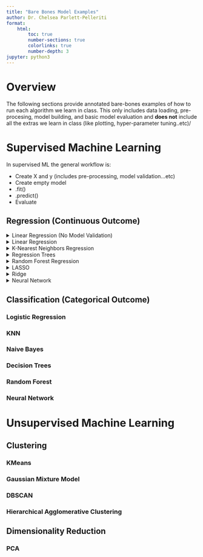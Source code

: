 ```yaml
---
title: "Bare Bones Model Examples"
author: Dr. Chelsea Parlett-Pelleriti
format:
    html:
        toc: true
        number-sections: true
        colorlinks: true
        number-depth: 3
jupyter: python3
---
```

# Overview
The following sections provide annotated bare-bones examples of how to run each algorithm we learn in class. This only includes data loading, pre-procesing, model building, and basic model evaluation and **does not** include all the extras we learn in class (like plotting, hyper-parameter tuning..etc)/

# Supervised Machine Learning
In supervised ML the general workflow is:

- Create X and y (includes pre-processing, model validation...etc)
- Create empty model
- .fit() 
- .predict()
- Evaluate

## Regression (Continuous Outcome)

<details>
<summary>Linear Regression (No Model Validation)</summary>

#### Loading and Pre-Processing
First, we need to import our packages and load in our data.
```python
# doesn't show warnings so that we can have blissful ignorance
import warnings
warnings.filterwarnings('ignore')

# base packages
import pandas as pd
import numpy as np
from plotnine import *

# modelling imports
from sklearn.linear_model import LinearRegression # Linear Regression Model
from sklearn.preprocessing import StandardScaler, LabelBinarizer #Z-score variables, binary
from sklearn.metrics import mean_squared_error, mean_absolute_error, r2_score #model evaluation

```

```python
ama = pd.read_csv("https://raw.githubusercontent.com/cmparlettpelleriti/CPSC392ParlettPelleriti/master/Data/amazon-books.txt",
                 sep = "\t") #file is tsv not csv, so sep = "\t"

# ama.head()
```

Now we want to do any pre-processing we need. Here we'll check the number of missing values to see if we need to drop any.


```python
# check null
print(ama.isnull().sum()) # check if too many are missing
print(ama.shape) # how many rows, cols to we have?
```

There aren't many missing values here, compared to the number of rows, so I feel comfortable dropping any row that's missing a value. So let's do that.

```python
# drop missing
ama = ama.dropna() # drop missing rows
ama = ama.reset_index() # reset indices
```

Here we drop missing values, and reset the indices. `dropna()` will by default drop any row that's missing a value. Say we have 5 rows, and our row indices are 0,1,2,3 and 4. If row 2 has a missing value, `dropna()` will drop it. But now our indices are weird, because it goes 0,1,3,4 instead of 0,1,2,3. `reset_index()` will take our data and make sure there are no skipped indices.

Now we can prepare to build our model by separating the data into predictors (inputs to the model) and an outcome (the output of the model; what it's predicting). We'll also turn `Hard/ Paper` into a binary (0/1) variable so that our model can process it.

```python
# set up X and y
predictors = ["List Price", "NumPages",
              "Weight (oz)", "Thick",
              "Height", "Width", "Hard/ Paper"] # specify predictor vars

X = ama[predictors] # predictors/input
y = ama["Amazon Price"] # outcome/output

# binary
b = LabelBinarizer()
X["Hard/ Paper"] = b.fit_transform(X["Hard/ Paper"])
```

Then, we'll z-score our inputs. All our predictors except `Hard/ Paper` are continuous, so we'll z-score all of them except `Hard/ Paper`. 

```python
continuous = ["List Price", "NumPages",
              "Weight (oz)", "Thick",
              "Height", "Width"] # specify continuous vars
# z score
z = StandardScaler() # create empty z-score object

z.fit(X[continuous]) # z score all predictors that are continuous/interval
X[continuous] = z.transform(X[continuous]) # z score all predictors that are continuous/interval
```

#### Build and Fit the Model
Now, we're ready to build the model. First, we create an empty model, and then we fit it. Fitting allows the empty model to use the data we give it (here `X` and `y`) to figure out what the parameters of the model should be. Here the parameters are the intercept and coefficient of the model.

```python
# create model
LR_Model = LinearRegression() # empty model

# fit model
LR_Model.fit(X, y) # fit model (aka learn the model parameters)
```

#### Evaluate the Model

Now that we have a fitted model, we need to check how well it performs. For a continuous outcome, we often check the Mean Squared Error (MSE), Mean Absolute Error (MAE) and R-sqaured (R2) values.

All three of these metrics compare the *actual* outcomes (here, Amazon Price) with what the model *predicts* the outcome will be. So first, we generate predictions for our dataset, then we use these predictions and the actual values (in `y`) to calculate these three metrics.

```python
# predict
price_pred = LR_Model.predict(X) # make predictions for data in X

# mse and mae
print("MSE: ", mean_squared_error(y,price_pred))
print("MAE: ", mean_absolute_error(y,price_pred))

# r2
print("R2 : ", r2_score(y,price_pred))
```
</details> 


<details>
<summary>Linear Regression</summary>

<section>

#### Loading and Pre-Processing
First, we need to import our packages and load in our data.
```python
# doesn't show warnings so that we can have blissful ignorance
import warnings
warnings.filterwarnings('ignore')

# base packages
import pandas as pd
import numpy as np
from plotnine import *

# modelling imports
from sklearn.linear_model import LinearRegression # Linear Regression Model
from sklearn.preprocessing import StandardScaler, LabelBinarizer #Z-score variables, binary
from sklearn.metrics import mean_squared_error, mean_absolute_error, r2_score #model evaluation

from sklearn.model_selection import train_test_split # simple TT split cv
from sklearn.model_selection import KFold # k-fold cv

```

```python
ama = pd.read_csv("https://raw.githubusercontent.com/cmparlettpelleriti/CPSC392ParlettPelleriti/master/Data/amazon-books.txt",
                 sep = "\t") #file is tsv not csv, so sep = "\t"

# ama.head()
```

Now we want to do any pre-processing we need. Here we'll check the number of missing values to see if we need to drop any.


```python
# check null
print(ama.isnull().sum()) # check if too many are missing
print(ama.shape) # how many rows, cols to we have?
```

There aren't many missing values here, compared to the number of rows, so I feel comfortable dropping any row that's missing a value. So let's do that.

```python
# drop missing
ama = ama.dropna() # drop missing rows
ama = ama.reset_index() # reset indices
```

Here we drop missing values, and reset the indices. `dropna()` will by default drop any row that's missing a value. Say we have 5 rows, and our row indices are 0,1,2,3 and 4. If row 2 has a missing value, `dropna()` will drop it. But now our indices are weird, because it goes 0,1,3,4 instead of 0,1,2,3. `reset_index()` will take our data and make sure there are no skipped indices.

Now we can prepare to build our model by separating the data into predictors (inputs to the model) and an outcome (the output of the model; what it's predicting). We'll also turn `Hard/ Paper` into a binary (0/1) variable so that our model can process it.

```python
# set up X and y
predictors = ["List Price", "NumPages",
              "Weight (oz)", "Thick",
              "Height", "Width", "Hard/ Paper"] # specify predictor vars

X = ama[predictors] # predictors/input
y = ama["Amazon Price"] # outcome/output

# binary
b = LabelBinarizer()
X["Hard/ Paper"] = b.fit_transform(X["Hard/ Paper"])
```

Next, we need to separate our data into a *training* and *testing* set. The train set will be used to fit the model, and the test set will be used to help us understand how the model performs on data it has never seen before. We are VERY careful to make sure that no information from the test set leaks into the model.

:::panel-tabset

### Train Test Split

```python
X_test, X_train, y_test, y_train = train_test_split(X,y, test_size = 0.2) #80/20 TTS
```

Then, we'll z-score our inputs. All our predictors except `Hard/ Paper` are continuous, so we'll z-score all of them except `Hard/ Paper`.

```python
continuous =  ["List Price", "NumPages",
              "Weight (oz)", "Thick",
              "Height", "Width"] # specify continuous vars
# z score
z = StandardScaler() # create empty z-score object

z.fit(X_train[continuous]) # all predictors are continuous/interval
X_train[continuous] = z.transform(X_train[continuous]) # all predictors are continuous/interval
X_test[continuous] = z.transform(X_test[continuous]) # all predictors are continuous/interval
```

#### Build and Fit the Model
Now, we're ready to build the model. First, we create an empty model, and then we fit it. Fitting allows the empty model to use the data we give it (here `X` and `y`) to figure out what the parameters of the model should be. Here the parameters are the intercept and coefficient of the model.

```python
# create model
LR_Model = LinearRegression() # empty model

# fit model
LR_Model.fit(X_train, y_train) # fit model (aka learn the model parameters)
```

#### Evaluate the Model

Now that we have a fitted model, we need to check how well it performs. For a continuous outcome, we often check the Mean Squared Error (MSE), Mean Absolute Error (MAE) and R-sqaured (R2) values.

All three of these metrics compare the *actual* outcomes (here, Amazon Price) with what the model *predicts* the outcome will be. So first, we generate predictions for our dataset, then we use these predictions and the actual values (in `y`) to calculate these three metrics. We'll do this for both the train and the test set.

```python
# predict
price_pred_train = LR_Model.predict(X_train) # make predictions for data in X

# mse and mae
print("Train MSE: ", mean_squared_error(y_train,price_pred_train))
print("Train MAE: ", mean_absolute_error(y_train,price_pred_train))

# r2
print("Train R2 : ", r2_score(y_train,price_pred_train))

# predict
price_pred_test = LR_Model.predict(X_test) # make predictions for data in X

# mse and mae
print("Test MSE : ", mean_squared_error(y_test,price_pred_test))
print("Test MAE : ", mean_absolute_error(y_test,price_pred_test))

# r2
print("Test R2  : ", r2_score(y_test,price_pred_test))
```



### K-Fold

To use KFold, we need to create a `for` loop which repeats our code `K` times (here, `K` is 5, for 5-Fold CV). The variables `train` and `test` contain the indices of the rows that should be in the train and test sets, respectively. Each time our for loop iterates, we will grab the rows in `X` that should be in the training set and put them in `X_train`, we will grab the rows in `X` that should be in the testing set and put them in `X_test`, we will grab the rows in `y` that should be in the training set and put them in `y_train`, and we will grab the rows in `y` that should be in the testing set and put them in `y_test`.

Then, we'll z-score our inputs. All our predictors except `Hard/ Paper` are continuous, so we'll z-score all of them except `Hard/ Paper`.

#### Model Building and Evaluation 
Now, we're ready to build the model. First, we create an empty model, and then we fit it. Fitting allows the empty model to use the data we give it (here `X` and `y`) to figure out what the parameters of the model should be. Here the parameters are the intercept and coefficient of the model.

Now that we have a fitted model, we need to check how well it performs. For a continuous outcome, we often check the Mean Squared Error (MSE), Mean Absolute Error (MAE) and R-squared (R2) values. Because we're doing K-Fold CV, we'll have K different MSEs, MAEs, and R2s for the train/test set. So, we store all K of them in lists (`mae_train`, `mae_test`...etc).

All three of these metrics compare the *actual* outcomes (here, Amazon Price) with what the model *predicts* the outcome will be. So first, we generate predictions for our dataset, then we use these predictions and the actual values (in `y`) to calculate these three metrics. We'll do this for both the train and the test set.


```python
kf = KFold(5) # 5-Fold CV

mse_train = []
mse_test  = []
mae_train = []
mae_test  = []
r2_train   = []
r2_test    = []

continuous =  ["List Price", "NumPages",
              "Weight (oz)", "Thick",
              "Height", "Width"] # specify continuous vars

for train,test in kf.split(X):
    
    # split into train/test
    X_train = X.iloc[train]
    X_test = X.iloc[test]
    y_train = y[train]
    y_test = y[test]
    
    # z score
    z = StandardScaler() # create empty z-score object

    z.fit(X_train[continuous]) # all predictors are continuous/interval
    X_train[continuous] = z.transform(X_train[continuous]) # all predictors are continuous/interval
    X_test[continuous] = z.transform(X_test[continuous]) # all predictors are continuous/interval
    
    # create model
    LR_Model = LinearRegression() # empty model

    # fit model
    LR_Model.fit(X_train, y_train) # fit model (aka learn the model parameters)
    
    # predict
    price_pred_train = LR_Model.predict(X_train) # make predictions for data in X_train
    price_pred_test = LR_Model.predict(X_test) # make predictions for data in X_test
    
    # mse
    mse_train.append(mean_squared_error(y_train, price_pred_train))
    mse_test.append(mean_squared_error(y_test, price_pred_test))
    
    # mae
    mae_train.append(mean_absolute_error(y_train, price_pred_train))
    mae_test.append(mean_absolute_error(y_test, price_pred_test))
    
    #r2
    r2_train.append(r2_score(y_train, price_pred_train))
    r2_test.append(r2_score(y_test, price_pred_test))

print("MSE train: ", np.mean(mse_train))
print("MSE test : ", np.mean(mse_test))   

print("MAE train: ", np.mean(mae_train))
print("MAE test : ", np.mean(mae_test))   

print("R2 train : ", np.mean(r2_train))
print("R2 test  : ", np.mean(r2_test))   
    
    
```

:::
</details>


<details>
<summary>K-Nearest Neighbors Regression</summary>

<section>
#### Loading and Pre-Processing
First, we need to import our packages and load in our data.
```python
# doesn't show warnings so that we can have blissful ignorance
import warnings
warnings.filterwarnings('ignore')

# base packages
import pandas as pd
import numpy as np
from plotnine import *

# modelling imports
from sklearn.neighbors import KNeighborsRegressor # KNN Regression Model
from sklearn.preprocessing import StandardScaler, LabelBinarizer #Z-score variables, binary
from sklearn.metrics import mean_squared_error, mean_absolute_error, r2_score #model evaluation

from sklearn.model_selection import train_test_split # simple TT split cv
from sklearn.model_selection import KFold # k-fold cv

```

```python
ama = pd.read_csv("https://raw.githubusercontent.com/cmparlettpelleriti/CPSC392ParlettPelleriti/master/Data/amazon-books.txt",
                 sep = "\t") #file is tsv not csv, so sep = "\t"

# ama.head()
```

Now we want to do any pre-processing we need. Here we'll check the number of missing values to see if we need to drop any.


```python
# check null
print(ama.isnull().sum()) # check if too many are missing
print(ama.shape) # how many rows, cols to we have?
```

There aren't many missing values here, compared to the number of rows, so I feel comfortable dropping any row that's missing a value. So let's do that.

```python
# drop missing
ama = ama.dropna() # drop missing rows
ama = ama.reset_index() # reset indices
```

Here we drop missing values, and reset the indices. `dropna()` will by default drop any row that's missing a value. Say we have 5 rows, and our row indices are 0,1,2,3 and 4. If row 2 has a missing value, `dropna()` will drop it. But now our indices are weird, because it goes 0,1,3,4 instead of 0,1,2,3. `reset_index()` will take our data and make sure there are no skipped indices.

Now we can prepare to build our model by separating the data into predictors (inputs to the model) and an outcome (the output of the model; what it's predicting). We'll also turn `Hard/ Paper` into a binary (0/1) variable so that our model can process it.

```python
# set up X and y
predictors = ["List Price", "NumPages",
              "Weight (oz)", "Thick",
              "Height", "Width", "Hard/ Paper"] # specify predictor vars

X = ama[predictors] # predictors/input
y = ama["Amazon Price"] # outcome/output

# binary
b = LabelBinarizer()
X["Hard/ Paper"] = b.fit_transform(X["Hard/ Paper"])
```

Next, we need to separate our data into a *training* and *testing* set. The train set will be used to fit the model, and the test set will be used to help us understand how the model performs on data it has never seen before. We are VERY careful to make sure that no information from the test set leaks into the model.

:::panel-tabset

### Train Test Split

```python
X_test, X_train, y_test, y_train = train_test_split(X,y, test_size = 0.2) #80/20 TTS
```

Then, we'll z-score our inputs. All our predictors except `Hard/ Paper` are continuous, so we'll z-score all of them except `Hard/ Paper`.

```python
continuous =  ["List Price", "NumPages",
              "Weight (oz)", "Thick",
              "Height", "Width"] # specify continuous vars
# z score
z = StandardScaler() # create empty z-score object

z.fit(X_train[continuous]) # all predictors are continuous/interval
X_train[continuous] = z.transform(X_train[continuous]) # all predictors are continuous/interval
X_test[continuous] = z.transform(X_test[continuous]) # all predictors are continuous/interval
```

#### Build and Fit the Model
Now, we're ready to build the model. First, we create an empty model, and then we fit it. Fitting allows the empty model to use the data we give it (here `X` and `y`) to figure out what the parameters of the model should be. Here the parameters are the intercept and coefficient of the model.

```python
# create model
KNN = KNeighborsRegressor() # empty model

# fit model
KNN.fit(X_train, y_train) # fit model (aka learn the model parameters)
```

#### Evaluate the Model

Now that we have a fitted model, we need to check how well it performs. For a continuous outcome, we often check the Mean Squared Error (MSE), Mean Absolute Error (MAE) and R-sqaured (R2) values.

All three of these metrics compare the *actual* outcomes (here, Amazon Price) with what the model *predicts* the outcome will be. So first, we generate predictions for our dataset, then we use these predictions and the actual values (in `y`) to calculate these three metrics. We'll do this for both the train and the test set.

```python
# predict
price_pred_train = KNN.predict(X_train) # make predictions for data in X

# mse and mae
print("Train MSE: ", mean_squared_error(y_train,price_pred_train))
print("Train MAE: ", mean_absolute_error(y_train,price_pred_train))

# r2
print("Train R2 : ", r2_score(y_train,price_pred_train))

# predict
price_pred_test = KNN.predict(X_test) # make predictions for data in X

# mse and mae
print("Test MSE : ", mean_squared_error(y_test,price_pred_test))
print("Test MAE : ", mean_absolute_error(y_test,price_pred_test))

# r2
print("Test R2  : ", r2_score(y_test,price_pred_test))
```



### K-Fold

To use KFold, we need to create a `for` loop which repeats our code `K` times (here, `K` is 5, for 5-Fold CV). The variables `train` and `test` contain the indices of the rows that should be in the train and test sets, respectively. Each time our for loop iterates, we will grab the rows in `X` that should be in the training set and put them in `X_train`, we will grab the rows in `X` that should be in the testing set and put them in `X_test`, we will grab the rows in `y` that should be in the training set and put them in `y_train`, and we will grab the rows in `y` that should be in the testing set and put them in `y_test`.

Then, we'll z-score our inputs. All our predictors except `Hard/ Paper` are continuous, so we'll z-score all of them except `Hard/ Paper`.

#### Model Building and Evaluation 
Now, we're ready to build the model. First, we create an empty model, and then we fit it. Fitting allows the empty model to use the data we give it (here `X` and `y`) to figure out what the parameters of the model should be. Here the parameters are the intercept and coefficient of the model.

Now that we have a fitted model, we need to check how well it performs. For a continuous outcome, we often check the Mean Squared Error (MSE), Mean Absolute Error (MAE) and R-squared (R2) values. Because we're doing K-Fold CV, we'll have K different MSEs, MAEs, and R2s for the train/test set. So, we store all K of them in lists (`mae_train`, `mae_test`...etc).

All three of these metrics compare the *actual* outcomes (here, Amazon Price) with what the model *predicts* the outcome will be. So first, we generate predictions for our dataset, then we use these predictions and the actual values (in `y`) to calculate these three metrics. We'll do this for both the train and the test set.


```python
kf = KFold(5) # 5-Fold CV

mse_train = []
mse_test  = []
mae_train = []
mae_test  = []
r2_train   = []
r2_test    = []

continuous =  ["List Price", "NumPages",
              "Weight (oz)", "Thick",
              "Height", "Width"] # specify continuous vars

for train,test in kf.split(X):
    
    # split into train/test
    X_train = X.iloc[train]
    X_test = X.iloc[test]
    y_train = y[train]
    y_test = y[test]
    
    # z score
    z = StandardScaler() # create empty z-score object

    z.fit(X_train[continuous]) # all predictors are continuous/interval
    X_train[continuous] = z.transform(X_train[continuous]) # all predictors are continuous/interval
    X_test[continuous] = z.transform(X_test[continuous]) # all predictors are continuous/interval
    
    # create model
    KNN = KNeighborsRegressor() # empty model

    # fit model
    KNN.fit(X_train, y_train) # fit model (aka learn the model parameters)
    
    # predict
    price_pred_train = KNN.predict(X_train) # make predictions for data in X_train
    price_pred_test = KNN.predict(X_test) # make predictions for data in X_test
    
    # mse
    mse_train.append(mean_squared_error(y_train, price_pred_train))
    mse_test.append(mean_squared_error(y_test, price_pred_test))
    
    # mae
    mae_train.append(mean_absolute_error(y_train, price_pred_train))
    mae_test.append(mean_absolute_error(y_test, price_pred_test))
    
    #r2
    r2_train.append(r2_score(y_train, price_pred_train))
    r2_test.append(r2_score(y_test, price_pred_test))

print("MSE train: ", np.mean(mse_train))
print("MSE test : ", np.mean(mse_test))   

print("MAE train: ", np.mean(mae_train))
print("MAE test : ", np.mean(mae_test))   

print("R2 train : ", np.mean(r2_train))
print("R2 test  : ", np.mean(r2_test))   
    
    
```

:::
</details>

<details>
<summary>Regression Trees</summary>

<section>
#### Loading and Pre-Processing
First, we need to import our packages and load in our data.
```python
# doesn't show warnings so that we can have blissful ignorance
import warnings
warnings.filterwarnings('ignore')

# base packages
import pandas as pd
import numpy as np
from plotnine import *

# modelling imports
from sklearn.tree import DecisionTreeRegressor # Regression Tree Model
from sklearn.preprocessing import StandardScaler, LabelBinarizer #Z-score variables, binary
from sklearn.metrics import mean_squared_error, mean_absolute_error, r2_score #model evaluation

from sklearn.model_selection import train_test_split # simple TT split cv
from sklearn.model_selection import KFold # k-fold cv

```

```python
ama = pd.read_csv("https://raw.githubusercontent.com/cmparlettpelleriti/CPSC392ParlettPelleriti/master/Data/amazon-books.txt",
                 sep = "\t") #file is tsv not csv, so sep = "\t"

# ama.head()
```

Now we want to do any pre-processing we need. Here we'll check the number of missing values to see if we need to drop any.


```python
# check null
print(ama.isnull().sum()) # check if too many are missing
print(ama.shape) # how many rows, cols to we have?
```

There aren't many missing values here, compared to the number of rows, so I feel comfortable dropping any row that's missing a value. So let's do that.

```python
# drop missing
ama = ama.dropna() # drop missing rows
ama = ama.reset_index() # reset indices
```

Here we drop missing values, and reset the indices. `dropna()` will by default drop any row that's missing a value. Say we have 5 rows, and our row indices are 0,1,2,3 and 4. If row 2 has a missing value, `dropna()` will drop it. But now our indices are weird, because it goes 0,1,3,4 instead of 0,1,2,3. `reset_index()` will take our data and make sure there are no skipped indices.

Now we can prepare to build our model by separating the data into predictors (inputs to the model) and an outcome (the output of the model; what it's predicting). We'll also turn `Hard/ Paper` into a binary (0/1) variable so that our model can process it.

```python
# set up X and y
predictors = ["List Price", "NumPages",
              "Weight (oz)", "Thick",
              "Height", "Width", "Hard/ Paper"] # specify predictor vars

X = ama[predictors] # predictors/input
y = ama["Amazon Price"] # outcome/output

# binary
b = LabelBinarizer()
X["Hard/ Paper"] = b.fit_transform(X["Hard/ Paper"])
```

Next, we need to separate our data into a *training* and *testing* set. The train set will be used to fit the model, and the test set will be used to help us understand how the model performs on data it has never seen before. We are VERY careful to make sure that no information from the test set leaks into the model.

:::panel-tabset

### Train Test Split

```python
X_test, X_train, y_test, y_train = train_test_split(X,y, test_size = 0.2) #80/20 TTS
```

Then, we'll z-score our inputs. All our predictors except `Hard/ Paper` are continuous, so we'll z-score all of them except `Hard/ Paper`.

```python
continuous =  ["List Price", "NumPages",
              "Weight (oz)", "Thick",
              "Height", "Width"] # specify continuous vars
# z score
z = StandardScaler() # create empty z-score object

z.fit(X_train[continuous]) # all predictors are continuous/interval
X_train[continuous] = z.transform(X_train[continuous]) # all predictors are continuous/interval
X_test[continuous] = z.transform(X_test[continuous]) # all predictors are continuous/interval
```

#### Build and Fit the Model
Now, we're ready to build the model. First, we create an empty model, and then we fit it. Fitting allows the empty model to use the data we give it (here `X` and `y`) to figure out what the parameters of the model should be. Here the parameters are the intercept and coefficient of the model.

```python
# create model
tree = DecisionTreeRegressor() # empty model

# fit model
tree.fit(X_train, y_train) # fit model (aka learn the model parameters)
```

#### Evaluate the Model

Now that we have a fitted model, we need to check how well it performs. For a continuous outcome, we often check the Mean Squared Error (MSE), Mean Absolute Error (MAE) and R-sqaured (R2) values.

All three of these metrics compare the *actual* outcomes (here, Amazon Price) with what the model *predicts* the outcome will be. So first, we generate predictions for our dataset, then we use these predictions and the actual values (in `y`) to calculate these three metrics. We'll do this for both the train and the test set.

```python
# predict
price_pred_train = tree.predict(X_train) # make predictions for data in X

# mse and mae
print("Train MSE: ", mean_squared_error(y_train,price_pred_train))
print("Train MAE: ", mean_absolute_error(y_train,price_pred_train))

# r2
print("Train R2 : ", r2_score(y_train,price_pred_train))

# predict
price_pred_test = tree.predict(X_test) # make predictions for data in X

# mse and mae
print("Test MSE : ", mean_squared_error(y_test,price_pred_test))
print("Test MAE : ", mean_absolute_error(y_test,price_pred_test))

# r2
print("Test R2  : ", r2_score(y_test,price_pred_test))
```



### K-Fold

To use KFold, we need to create a `for` loop which repeats our code `K` times (here, `K` is 5, for 5-Fold CV). The variables `train` and `test` contain the indices of the rows that should be in the train and test sets, respectively. Each time our for loop iterates, we will grab the rows in `X` that should be in the training set and put them in `X_train`, we will grab the rows in `X` that should be in the testing set and put them in `X_test`, we will grab the rows in `y` that should be in the training set and put them in `y_train`, and we will grab the rows in `y` that should be in the testing set and put them in `y_test`.

Then, we'll z-score our inputs. All our predictors except `Hard/ Paper` are continuous, so we'll z-score all of them except `Hard/ Paper`.

#### Model Building and Evaluation 
Now, we're ready to build the model. First, we create an empty model, and then we fit it. Fitting allows the empty model to use the data we give it (here `X` and `y`) to figure out what the parameters of the model should be. Here the parameters are the intercept and coefficient of the model.

Now that we have a fitted model, we need to check how well it performs. For a continuous outcome, we often check the Mean Squared Error (MSE), Mean Absolute Error (MAE) and R-squared (R2) values. Because we're doing K-Fold CV, we'll have K different MSEs, MAEs, and R2s for the train/test set. So, we store all K of them in lists (`mae_train`, `mae_test`...etc).

All three of these metrics compare the *actual* outcomes (here, Amazon Price) with what the model *predicts* the outcome will be. So first, we generate predictions for our dataset, then we use these predictions and the actual values (in `y`) to calculate these three metrics. We'll do this for both the train and the test set.


```python
kf = KFold(5) # 5-Fold CV

mse_train = []
mse_test  = []
mae_train = []
mae_test  = []
r2_train   = []
r2_test    = []

continuous =  ["List Price", "NumPages",
              "Weight (oz)", "Thick",
              "Height", "Width"] # specify continuous vars

for train,test in kf.split(X):
    
    # split into train/test
    X_train = X.iloc[train]
    X_test = X.iloc[test]
    y_train = y[train]
    y_test = y[test]
    
    # z score
    z = StandardScaler() # create empty z-score object

    z.fit(X_train[continuous]) # all predictors are continuous/interval
    X_train[continuous] = z.transform(X_train[continuous]) # all predictors are continuous/interval
    X_test[continuous] = z.transform(X_test[continuous]) # all predictors are continuous/interval
    
    # create model
    tree = DecisionTreeRegressor() # empty model

    # fit model
    tree.fit(X_train, y_train) # fit model (aka learn the model parameters)
    
    # predict
    price_pred_train = tree.predict(X_train) # make predictions for data in X_train
    price_pred_test = tree.predict(X_test) # make predictions for data in X_test
    
    # mse
    mse_train.append(mean_squared_error(y_train, price_pred_train))
    mse_test.append(mean_squared_error(y_test, price_pred_test))
    
    # mae
    mae_train.append(mean_absolute_error(y_train, price_pred_train))
    mae_test.append(mean_absolute_error(y_test, price_pred_test))
    
    #r2
    r2_train.append(r2_score(y_train, price_pred_train))
    r2_test.append(r2_score(y_test, price_pred_test))

print("MSE train: ", np.mean(mse_train))
print("MSE test : ", np.mean(mse_test))   

print("MAE train: ", np.mean(mae_train))
print("MAE test : ", np.mean(mae_test))   

print("R2 train : ", np.mean(r2_train))
print("R2 test  : ", np.mean(r2_test))   
    
    
```

:::
</details>


<details>
<summary>Random Forest Regression</summary>

<section>
#### Loading and Pre-Processing
First, we need to import our packages and load in our data.
```python
# doesn't show warnings so that we can have blissful ignorance
import warnings
warnings.filterwarnings('ignore')

# base packages
import pandas as pd
import numpy as np
from plotnine import *

# modelling imports
from sklearn.ensemble import RandomForestRegressor # Regression RF Model
from sklearn.preprocessing import StandardScaler, LabelBinarizer #Z-score variables, binary
from sklearn.metrics import mean_squared_error, mean_absolute_error, r2_score #model evaluation

from sklearn.model_selection import train_test_split # simple TT split cv
from sklearn.model_selection import KFold # k-fold cv

```

```python
ama = pd.read_csv("https://raw.githubusercontent.com/cmparlettpelleriti/CPSC392ParlettPelleriti/master/Data/amazon-books.txt",
                 sep = "\t") #file is tsv not csv, so sep = "\t"

# ama.head()
```

Now we want to do any pre-processing we need. Here we'll check the number of missing values to see if we need to drop any.


```python
# check null
print(ama.isnull().sum()) # check if too many are missing
print(ama.shape) # how many rows, cols to we have?
```

There aren't many missing values here, compared to the number of rows, so I feel comfortable dropping any row that's missing a value. So let's do that.

```python
# drop missing
ama = ama.dropna() # drop missing rows
ama = ama.reset_index() # reset indices
```

Here we drop missing values, and reset the indices. `dropna()` will by default drop any row that's missing a value. Say we have 5 rows, and our row indices are 0,1,2,3 and 4. If row 2 has a missing value, `dropna()` will drop it. But now our indices are weird, because it goes 0,1,3,4 instead of 0,1,2,3. `reset_index()` will take our data and make sure there are no skipped indices.

Now we can prepare to build our model by separating the data into predictors (inputs to the model) and an outcome (the output of the model; what it's predicting). We'll also turn `Hard/ Paper` into a binary (0/1) variable so that our model can process it.

```python
# set up X and y
predictors = ["List Price", "NumPages",
              "Weight (oz)", "Thick",
              "Height", "Width", "Hard/ Paper"] # specify predictor vars

X = ama[predictors] # predictors/input
y = ama["Amazon Price"] # outcome/output

# binary
b = LabelBinarizer()
X["Hard/ Paper"] = b.fit_transform(X["Hard/ Paper"])
```

Next, we need to separate our data into a *training* and *testing* set. The train set will be used to fit the model, and the test set will be used to help us understand how the model performs on data it has never seen before. We are VERY careful to make sure that no information from the test set leaks into the model.

:::panel-tabset

### Train Test Split

```python
X_test, X_train, y_test, y_train = train_test_split(X,y, test_size = 0.2) #80/20 TTS
```

Then, we'll z-score our inputs. All our predictors except `Hard/ Paper` are continuous, so we'll z-score all of them except `Hard/ Paper`.

```python
continuous =  ["List Price", "NumPages",
              "Weight (oz)", "Thick",
              "Height", "Width"] # specify continuous vars
# z score
z = StandardScaler() # create empty z-score object

z.fit(X_train[continuous]) # all predictors are continuous/interval
X_train[continuous] = z.transform(X_train[continuous]) # all predictors are continuous/interval
X_test[continuous] = z.transform(X_test[continuous]) # all predictors are continuous/interval
```

#### Build and Fit the Model
Now, we're ready to build the model. First, we create an empty model, and then we fit it. Fitting allows the empty model to use the data we give it (here `X` and `y`) to figure out what the parameters of the model should be. Here the parameters are the intercept and coefficient of the model.

```python
# create model
tree = RandomForestRegressor() # empty model

# fit model
tree.fit(X_train, y_train) # fit model (aka learn the model parameters)
```

#### Evaluate the Model

Now that we have a fitted model, we need to check how well it performs. For a continuous outcome, we often check the Mean Squared Error (MSE), Mean Absolute Error (MAE) and R-sqaured (R2) values.

All three of these metrics compare the *actual* outcomes (here, Amazon Price) with what the model *predicts* the outcome will be. So first, we generate predictions for our dataset, then we use these predictions and the actual values (in `y`) to calculate these three metrics. We'll do this for both the train and the test set.

```python
# predict
price_pred_train = tree.predict(X_train) # make predictions for data in X

# mse and mae
print("Train MSE: ", mean_squared_error(y_train,price_pred_train))
print("Train MAE: ", mean_absolute_error(y_train,price_pred_train))

# r2
print("Train R2 : ", r2_score(y_train,price_pred_train))

# predict
price_pred_test = tree.predict(X_test) # make predictions for data in X

# mse and mae
print("Test MSE : ", mean_squared_error(y_test,price_pred_test))
print("Test MAE : ", mean_absolute_error(y_test,price_pred_test))

# r2
print("Test R2  : ", r2_score(y_test,price_pred_test))
```



### K-Fold

To use KFold, we need to create a `for` loop which repeats our code `K` times (here, `K` is 5, for 5-Fold CV). The variables `train` and `test` contain the indices of the rows that should be in the train and test sets, respectively. Each time our for loop iterates, we will grab the rows in `X` that should be in the training set and put them in `X_train`, we will grab the rows in `X` that should be in the testing set and put them in `X_test`, we will grab the rows in `y` that should be in the training set and put them in `y_train`, and we will grab the rows in `y` that should be in the testing set and put them in `y_test`.

Then, we'll z-score our inputs. All our predictors except `Hard/ Paper` are continuous, so we'll z-score all of them except `Hard/ Paper`.

#### Model Building and Evaluation 
Now, we're ready to build the model. First, we create an empty model, and then we fit it. Fitting allows the empty model to use the data we give it (here `X` and `y`) to figure out what the parameters of the model should be. Here the parameters are the intercept and coefficient of the model.

Now that we have a fitted model, we need to check how well it performs. For a continuous outcome, we often check the Mean Squared Error (MSE), Mean Absolute Error (MAE) and R-squared (R2) values. Because we're doing K-Fold CV, we'll have K different MSEs, MAEs, and R2s for the train/test set. So, we store all K of them in lists (`mae_train`, `mae_test`...etc).

All three of these metrics compare the *actual* outcomes (here, Amazon Price) with what the model *predicts* the outcome will be. So first, we generate predictions for our dataset, then we use these predictions and the actual values (in `y`) to calculate these three metrics. We'll do this for both the train and the test set.


```python
kf = KFold(5) # 5-Fold CV

mse_train = []
mse_test  = []
mae_train = []
mae_test  = []
r2_train   = []
r2_test    = []

continuous =  ["List Price", "NumPages",
              "Weight (oz)", "Thick",
              "Height", "Width"] # specify continuous vars

for train,test in kf.split(X):
    
    # split into train/test
    X_train = X.iloc[train]
    X_test = X.iloc[test]
    y_train = y[train]
    y_test = y[test]
    
    # z score
    z = StandardScaler() # create empty z-score object

    z.fit(X_train[continuous]) # all predictors are continuous/interval
    X_train[continuous] = z.transform(X_train[continuous]) # all predictors are continuous/interval
    X_test[continuous] = z.transform(X_test[continuous]) # all predictors are continuous/interval
    
    # create model
    tree = RandomForestRegressor() # empty model

    # fit model
    tree.fit(X_train, y_train) # fit model (aka learn the model parameters)
    
    # predict
    price_pred_train = tree.predict(X_train) # make predictions for data in X_train
    price_pred_test = tree.predict(X_test) # make predictions for data in X_test
    
    # mse
    mse_train.append(mean_squared_error(y_train, price_pred_train))
    mse_test.append(mean_squared_error(y_test, price_pred_test))
    
    # mae
    mae_train.append(mean_absolute_error(y_train, price_pred_train))
    mae_test.append(mean_absolute_error(y_test, price_pred_test))
    
    #r2
    r2_train.append(r2_score(y_train, price_pred_train))
    r2_test.append(r2_score(y_test, price_pred_test))

print("MSE train: ", np.mean(mse_train))
print("MSE test : ", np.mean(mse_test))   

print("MAE train: ", np.mean(mae_train))
print("MAE test : ", np.mean(mae_test))   

print("R2 train : ", np.mean(r2_train))
print("R2 test  : ", np.mean(r2_test))   
    
    
```

:::
</details>

<details>
<summary>LASSO</summary>

<section>
#### Loading and Pre-Processing
First, we need to import our packages and load in our data.
```python
# doesn't show warnings so that we can have blissful ignorance
import warnings
warnings.filterwarnings('ignore')

# base packages
import pandas as pd
import numpy as np
from plotnine import *

# modelling imports
from sklearn.linear_model import Lasso # Lasso Model
from sklearn.preprocessing import StandardScaler, LabelBinarizer #Z-score variables, binary
from sklearn.metrics import mean_squared_error, mean_absolute_error, r2_score #model evaluation

from sklearn.model_selection import train_test_split # simple TT split cv
from sklearn.model_selection import KFold # k-fold cv

```

```python
ama = pd.read_csv("https://raw.githubusercontent.com/cmparlettpelleriti/CPSC392ParlettPelleriti/master/Data/amazon-books.txt",
                 sep = "\t") #file is tsv not csv, so sep = "\t"

# ama.head()
```

Now we want to do any pre-processing we need. Here we'll check the number of missing values to see if we need to drop any.


```python
# check null
print(ama.isnull().sum()) # check if too many are missing
print(ama.shape) # how many rows, cols to we have?
```

There aren't many missing values here, compared to the number of rows, so I feel comfortable dropping any row that's missing a value. So let's do that.

```python
# drop missing
ama = ama.dropna() # drop missing rows
ama = ama.reset_index() # reset indices
```

Here we drop missing values, and reset the indices. `dropna()` will by default drop any row that's missing a value. Say we have 5 rows, and our row indices are 0,1,2,3 and 4. If row 2 has a missing value, `dropna()` will drop it. But now our indices are weird, because it goes 0,1,3,4 instead of 0,1,2,3. `reset_index()` will take our data and make sure there are no skipped indices.

Now we can prepare to build our model by separating the data into predictors (inputs to the model) and an outcome (the output of the model; what it's predicting). We'll also turn `Hard/ Paper` into a binary (0/1) variable so that our model can process it.

```python
# set up X and y
predictors = ["List Price", "NumPages",
              "Weight (oz)", "Thick",
              "Height", "Width", "Hard/ Paper"] # specify predictor vars

X = ama[predictors] # predictors/input
y = ama["Amazon Price"] # outcome/output

# binary
b = LabelBinarizer()
X["Hard/ Paper"] = b.fit_transform(X["Hard/ Paper"])
```

Next, we need to separate our data into a *training* and *testing* set. The train set will be used to fit the model, and the test set will be used to help us understand how the model performs on data it has never seen before. We are VERY careful to make sure that no information from the test set leaks into the model.

:::panel-tabset

### Train Test Split

```python
X_test, X_train, y_test, y_train = train_test_split(X,y, test_size = 0.2) #80/20 TTS
```

Then, we'll z-score our inputs. All our predictors except `Hard/ Paper` are continuous, so we'll z-score all of them except `Hard/ Paper`.

```python
continuous =  ["List Price", "NumPages",
              "Weight (oz)", "Thick",
              "Height", "Width"] # specify continuous vars
# z score
z = StandardScaler() # create empty z-score object

z.fit(X_train[continuous]) # all predictors are continuous/interval
X_train[continuous] = z.transform(X_train[continuous]) # all predictors are continuous/interval
X_test[continuous] = z.transform(X_test[continuous]) # all predictors are continuous/interval
```

#### Build and Fit the Model
Now, we're ready to build the model. First, we create an empty model, and then we fit it. Fitting allows the empty model to use the data we give it (here `X` and `y`) to figure out what the parameters of the model should be. Here the parameters are the intercept and coefficient of the model.

```python
# create model
lasso = Lasso() # empty model

# fit model
lasso.fit(X_train, y_train) # fit model (aka learn the model parameters)
```

#### Evaluate the Model

Now that we have a fitted model, we need to check how well it performs. For a continuous outcome, we often check the Mean Squared Error (MSE), Mean Absolute Error (MAE) and R-sqaured (R2) values.

All three of these metrics compare the *actual* outcomes (here, Amazon Price) with what the model *predicts* the outcome will be. So first, we generate predictions for our dataset, then we use these predictions and the actual values (in `y`) to calculate these three metrics. We'll do this for both the train and the test set.

```python
# predict
price_pred_train = lasso.predict(X_train) # make predictions for data in X

# mse and mae
print("Train MSE: ", mean_squared_error(y_train,price_pred_train))
print("Train MAE: ", mean_absolute_error(y_train,price_pred_train))

# r2
print("Train R2 : ", r2_score(y_train,price_pred_train))

# predict
price_pred_test = lasso.predict(X_test) # make predictions for data in X

# mse and mae
print("Test MSE : ", mean_squared_error(y_test,price_pred_test))
print("Test MAE : ", mean_absolute_error(y_test,price_pred_test))

# r2
print("Test R2  : ", r2_score(y_test,price_pred_test))
```



### K-Fold

To use KFold, we need to create a `for` loop which repeats our code `K` times (here, `K` is 5, for 5-Fold CV). The variables `train` and `test` contain the indices of the rows that should be in the train and test sets, respectively. Each time our for loop iterates, we will grab the rows in `X` that should be in the training set and put them in `X_train`, we will grab the rows in `X` that should be in the testing set and put them in `X_test`, we will grab the rows in `y` that should be in the training set and put them in `y_train`, and we will grab the rows in `y` that should be in the testing set and put them in `y_test`.

Then, we'll z-score our inputs. All our predictors except `Hard/ Paper` are continuous, so we'll z-score all of them except `Hard/ Paper`.

#### Model Building and Evaluation 
Now, we're ready to build the model. First, we create an empty model, and then we fit it. Fitting allows the empty model to use the data we give it (here `X` and `y`) to figure out what the parameters of the model should be. Here the parameters are the intercept and coefficient of the model.

Now that we have a fitted model, we need to check how well it performs. For a continuous outcome, we often check the Mean Squared Error (MSE), Mean Absolute Error (MAE) and R-squared (R2) values. Because we're doing K-Fold CV, we'll have K different MSEs, MAEs, and R2s for the train/test set. So, we store all K of them in lists (`mae_train`, `mae_test`...etc).

All three of these metrics compare the *actual* outcomes (here, Amazon Price) with what the model *predicts* the outcome will be. So first, we generate predictions for our dataset, then we use these predictions and the actual values (in `y`) to calculate these three metrics. We'll do this for both the train and the test set.


```python
kf = KFold(5) # 5-Fold CV

mse_train = []
mse_test  = []
mae_train = []
mae_test  = []
r2_train   = []
r2_test    = []

continuous =  ["List Price", "NumPages",
              "Weight (oz)", "Thick",
              "Height", "Width"] # specify continuous vars

for train,test in kf.split(X):
    
    # split into train/test
    X_train = X.iloc[train]
    X_test = X.iloc[test]
    y_train = y[train]
    y_test = y[test]
    
    # z score
    z = StandardScaler() # create empty z-score object

    z.fit(X_train[continuous]) # all predictors are continuous/interval
    X_train[continuous] = z.transform(X_train[continuous]) # all predictors are continuous/interval
    X_test[continuous] = z.transform(X_test[continuous]) # all predictors are continuous/interval
    
    # create model
    lasso = Lasso() # empty model

    # fit model
    lasso.fit(X_train, y_train) # fit model (aka learn the model parameters)
    
    # predict
    price_pred_train = lasso.predict(X_train) # make predictions for data in X_train
    price_pred_test = lasso.predict(X_test) # make predictions for data in X_test
    
    # mse
    mse_train.append(mean_squared_error(y_train, price_pred_train))
    mse_test.append(mean_squared_error(y_test, price_pred_test))
    
    # mae
    mae_train.append(mean_absolute_error(y_train, price_pred_train))
    mae_test.append(mean_absolute_error(y_test, price_pred_test))
    
    #r2
    r2_train.append(r2_score(y_train, price_pred_train))
    r2_test.append(r2_score(y_test, price_pred_test))

print("MSE train: ", np.mean(mse_train))
print("MSE test : ", np.mean(mse_test))   

print("MAE train: ", np.mean(mae_train))
print("MAE test : ", np.mean(mae_test))   

print("R2 train : ", np.mean(r2_train))
print("R2 test  : ", np.mean(r2_test))   
    
    
```

:::
</details>


<details>
<summary>Ridge</summary>

<section>
#### Loading and Pre-Processing
First, we need to import our packages and load in our data.
```python
# doesn't show warnings so that we can have blissful ignorance
import warnings
warnings.filterwarnings('ignore')

# base packages
import pandas as pd
import numpy as np
from plotnine import *

# modelling imports
from sklearn.linear_model import Ridge # Ridge Model
from sklearn.preprocessing import StandardScaler, LabelBinarizer #Z-score variables, binary
from sklearn.metrics import mean_squared_error, mean_absolute_error, r2_score #model evaluation

from sklearn.model_selection import train_test_split # simple TT split cv
from sklearn.model_selection import KFold # k-fold cv

```

```python
ama = pd.read_csv("https://raw.githubusercontent.com/cmparlettpelleriti/CPSC392ParlettPelleriti/master/Data/amazon-books.txt",
                 sep = "\t") #file is tsv not csv, so sep = "\t"

# ama.head()
```

Now we want to do any pre-processing we need. Here we'll check the number of missing values to see if we need to drop any.


```python
# check null
print(ama.isnull().sum()) # check if too many are missing
print(ama.shape) # how many rows, cols to we have?
```

There aren't many missing values here, compared to the number of rows, so I feel comfortable dropping any row that's missing a value. So let's do that.

```python
# drop missing
ama = ama.dropna() # drop missing rows
ama = ama.reset_index() # reset indices
```

Here we drop missing values, and reset the indices. `dropna()` will by default drop any row that's missing a value. Say we have 5 rows, and our row indices are 0,1,2,3 and 4. If row 2 has a missing value, `dropna()` will drop it. But now our indices are weird, because it goes 0,1,3,4 instead of 0,1,2,3. `reset_index()` will take our data and make sure there are no skipped indices.

Now we can prepare to build our model by separating the data into predictors (inputs to the model) and an outcome (the output of the model; what it's predicting). We'll also turn `Hard/ Paper` into a binary (0/1) variable so that our model can process it.

```python
# set up X and y
predictors = ["List Price", "NumPages",
              "Weight (oz)", "Thick",
              "Height", "Width", "Hard/ Paper"] # specify predictor vars

X = ama[predictors] # predictors/input
y = ama["Amazon Price"] # outcome/output

# binary
b = LabelBinarizer()
X["Hard/ Paper"] = b.fit_transform(X["Hard/ Paper"])
```

Next, we need to separate our data into a *training* and *testing* set. The train set will be used to fit the model, and the test set will be used to help us understand how the model performs on data it has never seen before. We are VERY careful to make sure that no information from the test set leaks into the model.

:::panel-tabset

### Train Test Split

```python
X_test, X_train, y_test, y_train = train_test_split(X,y, test_size = 0.2) #80/20 TTS
```

Then, we'll z-score our inputs. All our predictors except `Hard/ Paper` are continuous, so we'll z-score all of them except `Hard/ Paper`.

```python
continuous =  ["List Price", "NumPages",
              "Weight (oz)", "Thick",
              "Height", "Width"] # specify continuous vars
# z score
z = StandardScaler() # create empty z-score object

z.fit(X_train[continuous]) # all predictors are continuous/interval
X_train[continuous] = z.transform(X_train[continuous]) # all predictors are continuous/interval
X_test[continuous] = z.transform(X_test[continuous]) # all predictors are continuous/interval
```

#### Build and Fit the Model
Now, we're ready to build the model. First, we create an empty model, and then we fit it. Fitting allows the empty model to use the data we give it (here `X` and `y`) to figure out what the parameters of the model should be. Here the parameters are the intercept and coefficient of the model.

```python
# create model
ridge = Ridge() # empty model

# fit model
ridge.fit(X_train, y_train) # fit model (aka learn the model parameters)
```

#### Evaluate the Model

Now that we have a fitted model, we need to check how well it performs. For a continuous outcome, we often check the Mean Squared Error (MSE), Mean Absolute Error (MAE) and R-sqaured (R2) values.

All three of these metrics compare the *actual* outcomes (here, Amazon Price) with what the model *predicts* the outcome will be. So first, we generate predictions for our dataset, then we use these predictions and the actual values (in `y`) to calculate these three metrics. We'll do this for both the train and the test set.

```python
# predict
price_pred_train = ridge.predict(X_train) # make predictions for data in X

# mse and mae
print("Train MSE: ", mean_squared_error(y_train,price_pred_train))
print("Train MAE: ", mean_absolute_error(y_train,price_pred_train))

# r2
print("Train R2 : ", r2_score(y_train,price_pred_train))

# predict
price_pred_test = ridge.predict(X_test) # make predictions for data in X

# mse and mae
print("Test MSE : ", mean_squared_error(y_test,price_pred_test))
print("Test MAE : ", mean_absolute_error(y_test,price_pred_test))

# r2
print("Test R2  : ", r2_score(y_test,price_pred_test))
```



### K-Fold

To use KFold, we need to create a `for` loop which repeats our code `K` times (here, `K` is 5, for 5-Fold CV). The variables `train` and `test` contain the indices of the rows that should be in the train and test sets, respectively. Each time our for loop iterates, we will grab the rows in `X` that should be in the training set and put them in `X_train`, we will grab the rows in `X` that should be in the testing set and put them in `X_test`, we will grab the rows in `y` that should be in the training set and put them in `y_train`, and we will grab the rows in `y` that should be in the testing set and put them in `y_test`.

Then, we'll z-score our inputs. All our predictors except `Hard/ Paper` are continuous, so we'll z-score all of them except `Hard/ Paper`.

#### Model Building and Evaluation 
Now, we're ready to build the model. First, we create an empty model, and then we fit it. Fitting allows the empty model to use the data we give it (here `X` and `y`) to figure out what the parameters of the model should be. Here the parameters are the intercept and coefficient of the model.

Now that we have a fitted model, we need to check how well it performs. For a continuous outcome, we often check the Mean Squared Error (MSE), Mean Absolute Error (MAE) and R-squared (R2) values. Because we're doing K-Fold CV, we'll have K different MSEs, MAEs, and R2s for the train/test set. So, we store all K of them in lists (`mae_train`, `mae_test`...etc).

All three of these metrics compare the *actual* outcomes (here, Amazon Price) with what the model *predicts* the outcome will be. So first, we generate predictions for our dataset, then we use these predictions and the actual values (in `y`) to calculate these three metrics. We'll do this for both the train and the test set.


```python
kf = KFold(5) # 5-Fold CV

mse_train = []
mse_test  = []
mae_train = []
mae_test  = []
r2_train   = []
r2_test    = []

continuous =  ["List Price", "NumPages",
              "Weight (oz)", "Thick",
              "Height", "Width"] # specify continuous vars

for train,test in kf.split(X):
    
    # split into train/test
    X_train = X.iloc[train]
    X_test = X.iloc[test]
    y_train = y[train]
    y_test = y[test]
    
    # z score
    z = StandardScaler() # create empty z-score object

    z.fit(X_train[continuous]) # all predictors are continuous/interval
    X_train[continuous] = z.transform(X_train[continuous]) # all predictors are continuous/interval
    X_test[continuous] = z.transform(X_test[continuous]) # all predictors are continuous/interval
    
    # create model
    ridge = Ridge() # empty model

    # fit model
    ridge.fit(X_train, y_train) # fit model (aka learn the model parameters)
    
    # predict
    price_pred_train = ridge.predict(X_train) # make predictions for data in X_train
    price_pred_test = ridge.predict(X_test) # make predictions for data in X_test
    
    # mse
    mse_train.append(mean_squared_error(y_train, price_pred_train))
    mse_test.append(mean_squared_error(y_test, price_pred_test))
    
    # mae
    mae_train.append(mean_absolute_error(y_train, price_pred_train))
    mae_test.append(mean_absolute_error(y_test, price_pred_test))
    
    #r2
    r2_train.append(r2_score(y_train, price_pred_train))
    r2_test.append(r2_score(y_test, price_pred_test))

print("MSE train: ", np.mean(mse_train))
print("MSE test : ", np.mean(mse_test))   

print("MAE train: ", np.mean(mae_train))
print("MAE test : ", np.mean(mae_test))   

print("R2 train : ", np.mean(r2_train))
print("R2 test  : ", np.mean(r2_test))   
    
    
```

:::
</details>

<details>
<summary>Neural Network</summary>

<section>
#### Loading and Pre-Processing
First, we need to import our packages and load in our data.
```python
# doesn't show warnings so that we can have blissful ignorance
import warnings
warnings.filterwarnings('ignore')

# base packages
import pandas as pd
import numpy as np
from plotnine import *

# modelling imports
import tensorflow.keras as kb
from sklearn.preprocessing import StandardScaler, LabelBinarizer #Z-score variables, binary
from sklearn.metrics import mean_squared_error, mean_absolute_error, r2_score #model evaluation

from sklearn.model_selection import train_test_split # simple TT split cv
from sklearn.model_selection import KFold # k-fold cv

```

```python
ama = pd.read_csv("https://raw.githubusercontent.com/cmparlettpelleriti/CPSC392ParlettPelleriti/master/Data/amazon-books.txt",
                 sep = "\t") #file is tsv not csv, so sep = "\t"

# ama.head()
```

Now we want to do any pre-processing we need. Here we'll check the number of missing values to see if we need to drop any.


```python
# check null
print(ama.isnull().sum()) # check if too many are missing
print(ama.shape) # how many rows, cols to we have?
```

There aren't many missing values here, compared to the number of rows, so I feel comfortable dropping any row that's missing a value. So let's do that.

```python
# drop missing
ama = ama.dropna() # drop missing rows
ama = ama.reset_index() # reset indices
```

Here we drop missing values, and reset the indices. `dropna()` will by default drop any row that's missing a value. Say we have 5 rows, and our row indices are 0,1,2,3 and 4. If row 2 has a missing value, `dropna()` will drop it. But now our indices are weird, because it goes 0,1,3,4 instead of 0,1,2,3. `reset_index()` will take our data and make sure there are no skipped indices.

Now we can prepare to build our model by separating the data into predictors (inputs to the model) and an outcome (the output of the model; what it's predicting). We'll also turn `Hard/ Paper` into a binary (0/1) variable so that our model can process it.

```python
# set up X and y
predictors = ["List Price", "NumPages",
              "Weight (oz)", "Thick",
              "Height", "Width", "Hard/ Paper"] # specify predictor vars

X = ama[predictors] # predictors/input
y = ama["Amazon Price"] # outcome/output

# binary
b = LabelBinarizer()
X["Hard/ Paper"] = b.fit_transform(X["Hard/ Paper"])
```

Next, we need to separate our data into a *training* and *testing* set. The train set will be used to fit the model, and the test set will be used to help us understand how the model performs on data it has never seen before. We are VERY careful to make sure that no information from the test set leaks into the model.

:::panel-tabset

### Train Test Split

```python
X_test, X_train, y_test, y_train = train_test_split(X,y, test_size = 0.2) #80/20 TTS
```

Then, we'll z-score our inputs. All our predictors except `Hard/ Paper` are continuous, so we'll z-score all of them except `Hard/ Paper`.

```python
continuous =  ["List Price", "NumPages",
              "Weight (oz)", "Thick",
              "Height", "Width"] # specify continuous vars
# z score
z = StandardScaler() # create empty z-score object

z.fit(X_train[continuous]) # all predictors are continuous/interval
X_train[continuous] = z.transform(X_train[continuous]) # all predictors are continuous/interval
X_test[continuous] = z.transform(X_test[continuous]) # all predictors are continuous/interval
```

#### Build and Fit the Model
Now, we're ready to build the model. First, we create an empty model, and then we fit it. Fitting allows the empty model to use the data we give it (here `X` and `y`) to figure out what the parameters of the model should be. Here the parameters are the intercept and coefficient of the model.

```python
#structure of the model
model = kb.Sequential([
    kb.layers.Dense(1, input_shape =[7]), #input
])

#how to train the model
model.compile(loss = "mean_squared_error",
              optimizer = kb.optimizers.SGD())

#fit the model (same as SKlearn)
model.fit(X_train,y_train, epochs = 5)
```

#### Evaluate the Model

Now that we have a fitted model, we need to check how well it performs. For a continuous outcome, we often check the Mean Squared Error (MSE), Mean Absolute Error (MAE) and R-sqaured (R2) values.

All three of these metrics compare the *actual* outcomes (here, Amazon Price) with what the model *predicts* the outcome will be. So first, we generate predictions for our dataset, then we use these predictions and the actual values (in `y`) to calculate these three metrics. We'll do this for both the train and the test set.

```python
# predict
price_pred_train = model.predict(X_train) # make predictions for data in X

# mse and mae
print("Train MSE: ", mean_squared_error(y_train,price_pred_train))
print("Train MAE: ", mean_absolute_error(y_train,price_pred_train))

# r2
print("Train R2 : ", r2_score(y_train,price_pred_train))

# predict
price_pred_test = model.predict(X_test) # make predictions for data in X

# mse and mae
print("Test MSE : ", mean_squared_error(y_test,price_pred_test))
print("Test MAE : ", mean_absolute_error(y_test,price_pred_test))

# r2
print("Test R2  : ", r2_score(y_test,price_pred_test))
```



### K-Fold

**NOTE**: We're building a pretty simple feed forward NN here, once the models get a little bigger, K-Fold can sometimes be too computationally expensive to run.

To use KFold, we need to create a `for` loop which repeats our code `K` times (here, `K` is 5, for 5-Fold CV). The variables `train` and `test` contain the indices of the rows that should be in the train and test sets, respectively. Each time our for loop iterates, we will grab the rows in `X` that should be in the training set and put them in `X_train`, we will grab the rows in `X` that should be in the testing set and put them in `X_test`, we will grab the rows in `y` that should be in the training set and put them in `y_train`, and we will grab the rows in `y` that should be in the testing set and put them in `y_test`.

Then, we'll z-score our inputs. All our predictors except `Hard/ Paper` are continuous, so we'll z-score all of them except `Hard/ Paper`.

#### Model Building and Evaluation 
Now, we're ready to build the model. First, we create an empty model, and then we fit it. Fitting allows the empty model to use the data we give it (here `X` and `y`) to figure out what the parameters of the model should be. Here the parameters are the intercept and coefficient of the model.

Now that we have a fitted model, we need to check how well it performs. For a continuous outcome, we often check the Mean Squared Error (MSE), Mean Absolute Error (MAE) and R-squared (R2) values. Because we're doing K-Fold CV, we'll have K different MSEs, MAEs, and R2s for the train/test set. So, we store all K of them in lists (`mae_train`, `mae_test`...etc).

All three of these metrics compare the *actual* outcomes (here, Amazon Price) with what the model *predicts* the outcome will be. So first, we generate predictions for our dataset, then we use these predictions and the actual values (in `y`) to calculate these three metrics. We'll do this for both the train and the test set.


```python
kf = KFold(5) # 5-Fold CV

mse_train = []
mse_test  = []
mae_train = []
mae_test  = []
r2_train   = []
r2_test    = []

continuous =  ["List Price", "NumPages",
              "Weight (oz)", "Thick",
              "Height", "Width"] # specify continuous vars

for train,test in kf.split(X):
    
    # split into train/test
    X_train = X.iloc[train]
    X_test = X.iloc[test]
    y_train = y[train]
    y_test = y[test]
    
    # z score
    z = StandardScaler() # create empty z-score object

    z.fit(X_train[continuous]) # all predictors are continuous/interval
    X_train[continuous] = z.transform(X_train[continuous]) # all predictors are continuous/interval
    X_test[continuous] = z.transform(X_test[continuous]) # all predictors are continuous/interval
    
    #structure of the model
    model = kb.Sequential([
        kb.layers.Dense(1, input_shape =[7]), #input
    ])
    
    #how to train the model
    model.compile(loss = "mean_squared_error",
                  optimizer = kb.optimizers.SGD())
    
    #fit the model (same as SKlearn)
    model.fit(X_train,y_train, epochs = 5)
    
    # predict
    price_pred_train = model.predict(X_train) # make predictions for data in X_train
    price_pred_test = model.predict(X_test) # make predictions for data in X_test
    
    # mse
    mse_train.append(mean_squared_error(y_train, price_pred_train))
    mse_test.append(mean_squared_error(y_test, price_pred_test))
    
    # mae
    mae_train.append(mean_absolute_error(y_train, price_pred_train))
    mae_test.append(mean_absolute_error(y_test, price_pred_test))
    
    #r2
    r2_train.append(r2_score(y_train, price_pred_train))
    r2_test.append(r2_score(y_test, price_pred_test))

print("MSE train: ", np.mean(mse_train))
print("MSE test : ", np.mean(mse_test))   

print("MAE train: ", np.mean(mae_train))
print("MAE test : ", np.mean(mae_test))   

print("R2 train : ", np.mean(r2_train))
print("R2 test  : ", np.mean(r2_test))   
    
    
```

:::
</details>


## Classification (Categorical Outcome)
### Logistic Regression
### KNN
### Naive Bayes
### Decision Trees
### Random Forest
### Neural Network

# Unsupervised Machine Learning

## Clustering
### KMeans
### Gaussian Mixture Model
### DBSCAN
### Hierarchical Agglomerative Clustering

## Dimensionality Reduction
### PCA


